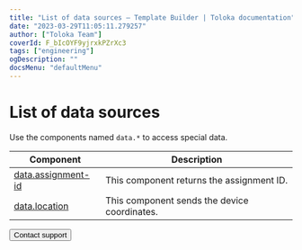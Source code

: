 ```yaml
---
title: "List of data sources — Template Builder | Toloka documentation"
date: "2023-03-29T11:05:11.279257"
author: ["Toloka Team"]
coverId: F_bIcOYF9yjrxkPZrXc3
tags: ["engineering"]
ogDescription: ""
docsMenu: "defaultMenu"
---
```


# List of data sources

Use the components named `data.*` to access special data.

| Component                                   | Description                                  |
| ------------------------------------------- | -------------------------------------------- |
| [data.assignment-id](/docs/template-builder/reference/data.assignment-id) | This component returns the assignment ID.    |
| [data.location](/docs/template-builder/reference/data.location)           | This component sends the device coordinates. |

<Button themeColor="light" view="default" size="l" type="link" url="/docs/guide/troubleshooting/support?form-source=template-builder-reference-datas">Contact support</Button>